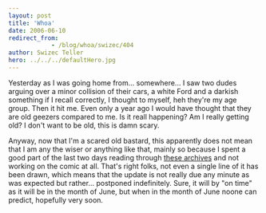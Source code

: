 ```yaml
---
layout: post
title: 'Whoa'
date: 2006-06-10
redirect_from: 
            - /blog/whoa/swizec/404
author: Swizec Teller
hero: ../../../defaultHero.jpg
---
```

Yesterday as I was going home from... somewhere... I saw two dudes arguing over a minor collision of their cars, a white Ford and a darkish something if I recall correctly, I thought to myself, heh they're my age group. Then it hit me. Even only a year ago I would have thought that they are old geezers compared to me. Is it reall happening? Am I really getting old? I don't want to be old, this is damn scary.  
  
Anyway, now that I'm a scared old bastard, this apparently does not mean that I am any the wiser or anything like that, mainly so because I spent a good part of the last two days reading through [these archives](http://www.reallifecomics.com) and not working on the comic at all. That's right folks, not even a single line of it has been drawn, which means that the update is not really due any minute as was expected but rather... postponed indefinitely. Sure, it will by "on time" as it will be in the month of June, but when in the month of June noone can predict, hopefully very soon.